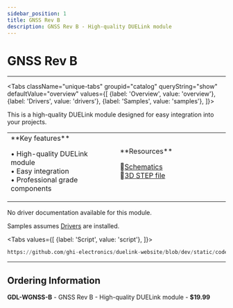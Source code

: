 ```yaml
---
sidebar_position: 1
title: GNSS Rev B
description: GNSS Rev B - High-quality DUELink module
---
```



# GNSS Rev B

<ProductImageSelector 
  partNumber="wgnss-b"
  productName="GNSS Rev B"
/>

---

<Tabs className="unique-tabs" groupid="catalog" queryString="show" defaultValue="overview"
  values={[
    {label: 'Overview', value: 'overview'},
    {label: 'Drivers', value: 'drivers'},
    {label: 'Samples', value: 'samples'},
  ]}>

<TabItem value="overview">

This is a high-quality DUELink module designed for easy integration into your projects.

<table><td width='50%'>
**Key features**

• High-quality DUELink module<br/>
• Easy integration<br/>
• Professional grade components<br/>

</td><td width='50%'>
**Resources**
 
📄[Schematics](/sch/wgnss-b.pdf)<br/>
🔩[3D STEP file](/3d/wgnss-b.step)<br/>

</td></table>

</TabItem>

<TabItem value="drivers">

No driver documentation available for this module.

</TabItem>

<TabItem value="samples">

Samples assumes [Drivers](../../engine/drivers) are installed.

<Tabs
  values={[
    {label: 'Script', value: 'script'},
  ]}>

<TabItem value="script">

```py reference title="Script Sample"
https://github.com/ghi-electronics/duelink-website/blob/dev/static/code/samples/script/wireless/gnss.txt
```
</TabItem>

</Tabs>

</TabItem>

</Tabs>

---

## Ordering Information

**GDL-WGNSS-B** - GNSS Rev B - High-quality DUELink module - **$19.99**
